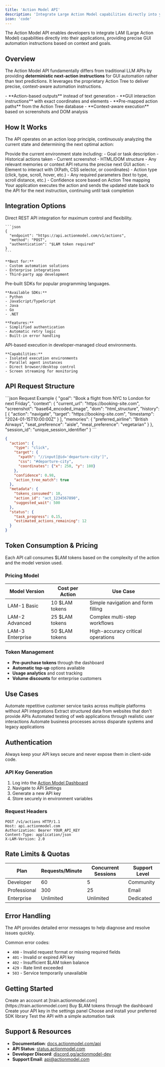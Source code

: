 ```yaml
---
title: 'Action Model API'
description: 'Integrate Large Action Model capabilities directly into your applications'
icon: 'code'
---
```


<Info>
  The Action Model API enables developers to integrate LAM (Large Action Model) capabilities directly into their applications, providing precise GUI automation instructions based on context and goals.
</Info>

## Overview

The Action Model API fundamentally differs from traditional LLM APIs by providing **deterministic next-action instructions** for GUI automation rather than text predictions. It leverages the proprietary Action Tree to deliver precise, context-aware automation instructions.

<Card title="Key Differentiators" icon="sparkles">
  - **Action-based outputs** instead of text generation
  - **GUI interaction instructions** with exact coordinates and elements
  - **Pre-mapped action paths** from the Action Tree database
  - **Context-aware execution** based on screenshots and DOM analysis
</Card>

## How It Works

The API operates on an action loop principle, continuously analyzing the current state and determining the next optimal action:

<Steps>
  <Step title="Send Context">
    Provide the current environment state including:
    - Goal or task description
    - Historical actions taken
    - Current screenshot
    - HTML/DOM structure
    - Any relevant memories or context
  </Step>
  
  <Step title="Receive Action">
    API returns the precise next GUI action:
    - Element to interact with (XPath, CSS selector, or coordinates)
    - Action type (click, type, scroll, hover, etc.)
    - Any required parameters (text to type, scroll distance, etc.)
    - Confidence score based on Action Tree mapping
  </Step>
  
  <Step title="Execute &amp; Loop">
    Your application executes the action and sends the updated state back to the API for the next instruction, continuing until task completion
  </Step>
</Steps>

## Integration Options

<Tabs>
  <Tab title="Core API">
    Direct REST API integration for maximum control and flexibility.
    
    ```json
    {
      "endpoint": "https://api.actionmodel.com/v1/actions",
      "method": "POST",
      "authentication": "$LAM token required"
    }
    ```
    
    **Best for:**
    - Custom automation solutions
    - Enterprise integrations
    - Third-party app development
  </Tab>
  
  <Tab title="SDK Libraries">
    Pre-built SDKs for popular programming languages.
    
    **Available SDKs:**
    - Python
    - JavaScript/TypeScript
    - Java
    - Go
    - .NET
    
    **Features:**
    - Simplified authentication
    - Automatic retry logic
    - Built-in error handling
  </Tab>
  
  <Tab title="Cloud VM Environment">
    API-based execution in developer-managed cloud environments.
    
    **Capabilities:**
    - Isolated execution environments
    - Parallel agent instances
    - Direct browser/desktop control
    - Screen streaming for monitoring
  </Tab>
</Tabs>

## API Request Structure

<CodeGroup>
```json Request Example
{
  "goal": "Book a flight from NYC to London for next Friday",
  "context": {
    "current_url": "https://booking-site.com",
    "screenshot": "base64_encoded_image",
    "dom": "html_structure",
    "history": [
      {
        "action": "navigate",
        "target": "https://booking-site.com",
        "timestamp": "2024-01-15T10:00:00Z"
      }
    ],
    "memories": {
      "preferred_airline": "British Airways",
      "seat_preference": "aisle",
      "meal_preference": "vegetarian"
    }
  },
  "session_id": "unique_session_identifier"
}
```

```json Response Example
{
  "action": {
    "type": "click",
    "target": {
      "xpath": "//input[@id='departure-city']",
      "css": "#departure-city",
      "coordinates": {"x": 250, "y": 180}
    },
    "confidence": 0.98,
    "action_tree_match": true
  },
  "metadata": {
    "tokens_consumed": 10,
    "action_id": "act_1234567890",
    "suggested_wait": 500
  },
  "status": {
    "task_progress": 0.15,
    "estimated_actions_remaining": 12
  }
}
```
</CodeGroup>

## Token Consumption &amp; Pricing

<Note>
  Each API call consumes $LAM tokens based on the complexity of the action and the model version used.
</Note>

### Pricing Model

| Model Version | Cost per Action | Use Case |
|--------------|-----------------|----------|
| LAM-1 Basic | 10 $LAM tokens | Simple navigation and form filling |
| LAM-2 Advanced | 25 $LAM tokens | Complex multi-step workflows |
| LAM-3 Enterprise | 50 $LAM tokens | High-accuracy critical operations |

### Token Management

- **Pre-purchase tokens** through the dashboard
- **Automatic top-up** options available
- **Usage analytics** and cost tracking
- **Volume discounts** for enterprise customers

## Use Cases

<CardGroup cols={2}>
  <Card title="Customer Service Automation" icon="headset">
    Automate repetitive customer service tasks across multiple platforms without API integrations
  </Card>
  
  <Card title="Data Extraction" icon="database">
    Extract structured data from websites that don't provide APIs
  </Card>
  
  <Card title="Testing &amp; QA" icon="vial">
    Automated testing of web applications through realistic user interactions
  </Card>
  
  <Card title="Process Automation" icon="gears">
    Automate business processes across disparate systems and legacy applications
  </Card>
</CardGroup>

## Authentication

<Warning>
  Always keep your API keys secure and never expose them in client-side code.
</Warning>

### API Key Generation

1. Log into the [Action Model Dashboard](https://train.actionmodel.com)
2. Navigate to API Settings
3. Generate a new API key
4. Store securely in environment variables

### Request Headers

```http
POST /v1/actions HTTP/1.1
Host: api.actionmodel.com
Authorization: Bearer YOUR_API_KEY
Content-Type: application/json
X-LAM-Version: 2.0
```

## Rate Limits &amp; Quotas

| Plan | Requests/Minute | Concurrent Sessions | Support Level |
|------|-----------------|-------------------|---------------|
| Developer | 60 | 5 | Community |
| Professional | 300 | 25 | Email |
| Enterprise | Unlimited | Unlimited | Dedicated |

## Error Handling

<Tip>
  The API provides detailed error messages to help diagnose and resolve issues quickly.
</Tip>

Common error codes:

- `400` - Invalid request format or missing required fields
- `401` - Invalid or expired API key
- `402` - Insufficient $LAM token balance
- `429` - Rate limit exceeded
- `503` - Service temporarily unavailable

## Getting Started

<Steps>
  <Step title="Sign Up">
    Create an account at [train.actionmodel.com](https://train.actionmodel.com)
  </Step>
  
  <Step title="Purchase Tokens">
    Buy $LAM tokens through the dashboard
  </Step>
  
  <Step title="Generate API Key">
    Create your API key in the settings panel
  </Step>
  
  <Step title="Install SDK">
    Choose and install your preferred SDK library
  </Step>
  
  <Step title="Make First Call">
    Test the API with a simple automation task
  </Step>
</Steps>

## Support &amp; Resources

- **Documentation**: [docs.actionmodel.com/api](https://docs.actionmodel.com/api)
- **API Status**: [status.actionmodel.com](https://status.actionmodel.com)
- **Developer Discord**: [discord.gg/actionmodel-dev](https://discord.gg/actionmodel)
- **Support Email**: api@actionmodel.com

